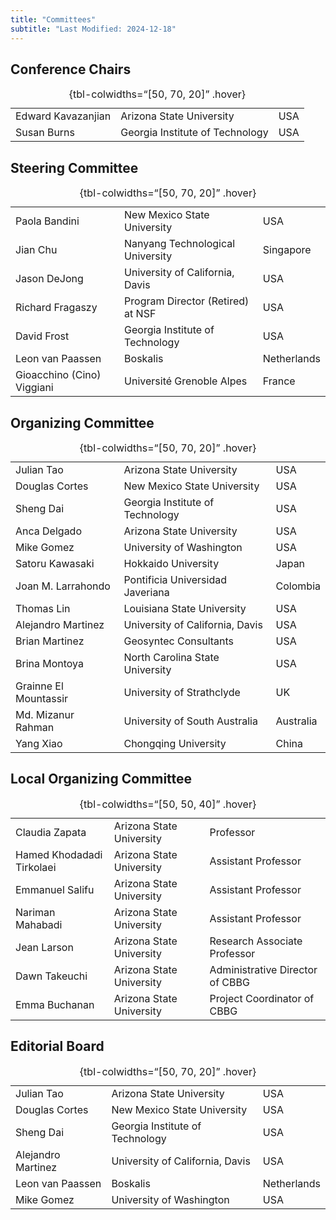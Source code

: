 ```yaml
---
title: "Committees"
subtitle: "Last Modified: 2024-12-18" 
---
```


## Conference Chairs

|                |                                 |         |
|----------------|---------------------------------|---------|
| Edward Kavazanjian | Arizona State University        | USA     |
| Susan Burns    | Georgia Institute of Technology | USA     |

: {tbl-colwidths="[50, 70, 20]" .hover}

## Steering Committee

|                            |                                   |             |
|----------------------------|-----------------------------------|-------------|
| Paola Bandini              | New Mexico State University       | USA         |
| Jian Chu                   | Nanyang Technological University  | Singapore   |
| Jason DeJong               | University of California, Davis   | USA         |
| Richard Fragaszy           | Program Director (Retired) at NSF | USA         |
| David Frost                | Georgia Institute of Technology   | USA         |
| Leon van Paassen           | Boskalis                          | Netherlands |
| Gioacchino (Cino) Viggiani | Université Grenoble Alpes         | France      |

: {tbl-colwidths="[50, 70, 20]" .hover}

## Organizing Committee 

|                       |                                  |           |
|-----------------------|----------------------------------|-----------|
| Julian Tao            | Arizona State University         | USA       |
| Douglas Cortes        | New Mexico State University      | USA       |
| Sheng Dai             | Georgia Institute of Technology  | USA       |
| Anca Delgado          | Arizona State University         | USA       |
| Mike Gomez            | University of Washington         | USA       |
| Satoru Kawasaki       | Hokkaido University              | Japan     |
| Joan M. Larrahondo    | Pontificia Universidad Javeriana | Colombia  |
| Thomas Lin            | Louisiana State University       | USA       |
| Alejandro Martinez    | University of California, Davis  | USA       |
| Brian Martinez        | Geosyntec Consultants            | USA       |
| Brina Montoya         | North Carolina State University  | USA       |
| Grainne El Mountassir | University of Strathclyde        | UK        |
| Md. Mizanur Rahman    | University of South Australia    | Australia |
| Yang Xiao             | Chongqing University             | China     |

: {tbl-colwidths="[50, 70, 20]" .hover}

## Local Organizing Committee

|                           |                          |                                 |
|---------------------------|--------------------------|---------------------------------|
| Claudia Zapata            | Arizona State University | Professor                       |
| Hamed Khodadadi Tirkolaei | Arizona State University | Assistant Professor             |
| Emmanuel Salifu           | Arizona State University | Assistant Professor             |
| Nariman Mahabadi          | Arizona State University | Assistant Professor             |
| Jean Larson               | Arizona State University | Research Associate Professor    |
| Dawn Takeuchi             | Arizona State University | Administrative Director of CBBG |
| Emma Buchanan             | Arizona State University | Project Coordinator of CBBG     |

: {tbl-colwidths="[50, 50, 40]" .hover}

## Editorial Board

|                  |                                 |             |
|------------------|---------------------------------|-------------|
| Julian Tao       | Arizona State University        | USA         |
| Douglas Cortes   | New Mexico State University     | USA         |
| Sheng Dai        | Georgia Institute of Technology | USA         |
| Alejandro Martinez    | University of California, Davis  | USA       |
| Leon van Paassen | Boskalis                        | Netherlands |
| Mike Gomez       | University of Washington        | USA         |

: {tbl-colwidths="[50, 70, 20]" .hover}
